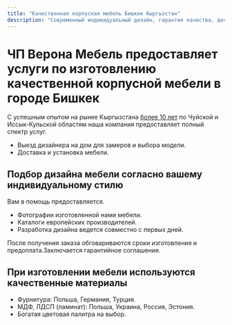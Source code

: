 ```yaml
---
title: "Качественная корпусная мебель Бишкек Кыргызстан"
description: "Современный индивидуальный дизайн, гарантия качества, доставка. Кухни, детские гарнитуры, прихожие, офисы, купе, комоды, встроенные шкафы, спальни, кровати."
---
```


# **ЧП Верона Мебель** предоставляет услуги по изготовлению качественной корпусной мебели в городе Бишкек

С успешным опытом на рынке Кыргызстана [более 10 лет](https://diesel.elcat.kg/index.php?showtopic=3179671) по Чуйской и Иссык-Кульской областям наша компания предоставляет полный спектр услуг.

- Выезд дизайнера на дом для замеров и выбора модели.
- Доставка и установка мебели.

## Подбор дизайна мебели согласно вашему индивидуальному стилю

Вам в помощь предоставляется.

- Фотографии изготовленной нами мебели.
- Каталоги европейских производителей.
- Разработка дизайна ведется совместно с первых дней.

После получения заказа обговариваются сроки изготовления и предоплата.Заключается гарантийное соглашение.

## При изготовлении мебели используются качественные материалы

- Фурнитура: Польша, Германия, Турция.
- МДФ, ЛДСП (ламинат): Польша, Украина, Россия, Эстония.
- Богатая цветовая палитра на выбор.
